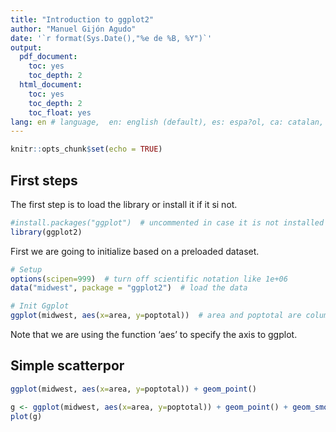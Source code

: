 ```yaml
---
title: "Introduction to ggplot2"
author: "Manuel Gijón Agudo"
date: '`r format(Sys.Date(),"%e de %B, %Y")`'
output:
  pdf_document:
    toc: yes
    toc_depth: 2
  html_document:
    toc: yes
    toc_depth: 2
    toc_float: yes
lang: en # language,  en: english (default), es: espa?ol, ca: catalan, ...
---
```


```r
knitr::opts_chunk$set(echo = TRUE)
```

## First steps

The first step is to load the library or install it if it si not.
```r
#install.packages("ggplot")  # uncommented in case it is not installed
library(ggplot2)
```

First we are going to initialize based on a preloaded dataset.

```r
# Setup
options(scipen=999)  # turn off scientific notation like 1e+06
data("midwest", package = "ggplot2")  # load the data

# Init Ggplot
ggplot(midwest, aes(x=area, y=poptotal))  # area and poptotal are columns in 'midwest'```
```

Note that we are using the function 'aes' to specify the axis to ggplot.

## Simple scatterpor

```r
ggplot(midwest, aes(x=area, y=poptotal)) + geom_point()
```

```r
g <- ggplot(midwest, aes(x=area, y=poptotal)) + geom_point() + geom_smooth(method="lm")  # set se=FALSE to turnoff confidence bands
plot(g)
```